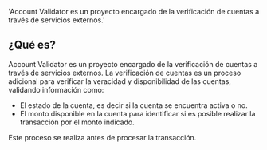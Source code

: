 
  'Account Validator es un proyecto encargado de la verificación de cuentas a través de servicios externos.'

<HeroPattern />

<MissingTranslationBanner />

## ¿Qué es?
Account Validator es un proyecto encargado de la verificación de cuentas a través de servicios externos. La verificación de cuentas es un proceso adicional para verificar la veracidad y disponibilidad de las cuentas, validando información como:

- El estado de la cuenta, es decir si la cuenta se encuentra activa o no.
- El monto disponible en la cuenta para identificar si es posible realizar la transacción por el monto indicado.

Este proceso se realiza antes de procesar la transacción.



